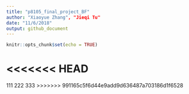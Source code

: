 ```yaml
---
title: "p8105_final_project_BF"
author: "Xiaoyue Zhang", "Jieqi Tu"
date: "11/6/2018"
output: github_document
---
```


```r
knitr::opts_chunk$set(echo = TRUE)
```

<<<<<<< HEAD
=======
111
222
333
>>>>>>> 991165c5f6d44e9add9d636487a703186d1f6528
